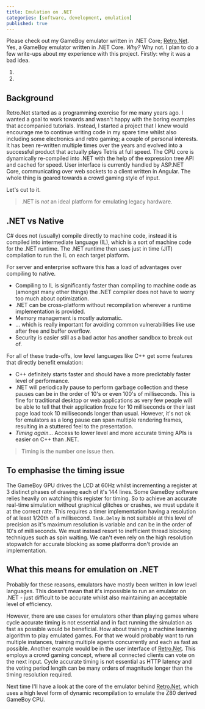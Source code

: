 ```yaml
---
title: Emulation on .NET
categories: [software, development, emulation]
published: true
---
```


Please check out my GameBoy emulator written in .NET Core; [Retro.Net](https://github.com/axle-h/Retro.Net). Yes, a GameBoy emulator written in .NET Core. *Why?* Why not.
I plan to do a few write-ups about my experience with this project. Firstly: why it was a bad idea.

1. <PostLink name="emulation-on-dot-net" />
2. <PostLink name="emulating-the-gameboy-cpu-on-dot-net" />

## Background

Retro.Net started as a programming exercise for me many years ago. I wanted a goal to work towards and wasn't happy with
the boring examples that accompanied tutorials. Instead, I started a project that I knew would encourage me to continue
writing code in my spare time whilst also including some electronics and retro gaming; a couple of personal interests.
It has been re-written multiple times over the years and evolved into a successful product that actually plays Tetris at
full speed. The CPU core is dynamically re-compiled into .NET with the help of the expression tree API and cached for
speed. User interface is currently handled by ASP.NET Core, communicating over web sockets to a client written in Angular.
The whole thing is geared towards a crowd gaming style of input.

Let's cut to it.
> .NET is *not* an ideal platform for emulating legacy hardware.

## .NET vs Native

C# does not (usually) compile directly to machine code, instead it is compiled into intermediate language (IL), which is
a sort of machine code for the .NET runtime.
The .NET runtime then uses just in time (JIT) compilation to run the IL on each target platform.

For server and enterprise software this has a load of advantages over compiling to native.

* Compiling to IL is significantly faster than compiling to machine code as (amongst many other things) the .NET
  compiler does not have to worry too much about optimization.
* .NET can be cross-platform without recompilation wherever a runtime implementation is provided.
* Memory management is mostly automatic.
* ... which is really important for avoiding common vulnerabilities like use after free and buffer overflow.
* Security is easier still as a bad actor has another sandbox to break out of.

For all of these trade-offs, low level languages like C++ get some features that directly benefit emulation:

* C++ definitely starts faster and should have a more predictably faster level of performance.
* .NET will periodically pause to perform garbage collection and these pauses can be in the order of 10's or even 100's of milliseconds.
  This is fine for traditional desktop or web applications as very few people will be able to tell that their application froze for 10 milliseconds or their last page load took 10 milliseconds longer than usual.
  However, it's not ok for emulators as a long pause can span multiple rendering frames, resulting in a stuttered feel to the presentation.
* *Timing again…* Access to lower level and more accurate timing APIs is easier on C++ than .NET.

> Timing is the number one issue then.

## To emphasise the timing issue

The GameBoy GPU drives the LCD at 60Hz whilst incrementing a register at 3 distinct phases of drawing each of it's 144 lines.
Some GameBoy software relies heavily on watching this register for timing.
So to achieve an accurate real-time simulation without graphical glitches or crashes, we must update it at the correct rate.
This requires a timer implementation having a resolution of at least 1/20th of a millisecond. `Task.Delay` is not suitable at this level of precision as it's maximum resolution is variable and can be in the order of 10's of milliseconds.
We must instead resort to inefficient thread blocking techniques such as spin waiting.
We can't even rely on the high resolution stopwatch for accurate blocking as some platforms don't provide an implementation.

## What this means for emulation on .NET

Probably for these reasons, emulators have mostly been written in low level languages.
This doesn't mean that it's impossible to run an emulator on .NET - just difficult to be accurate whilst also maintaining an acceptable level of efficiency.

However, there are use cases for emulators other than playing games where cycle accurate timing is not essential and in fact running the simulation as fast as possible would be beneficial.
How about training a machine learning algorithm to play emulated games.
For that we would probably want to run multiple instances, training multiple agents concurrently and each as fast as possible.
Another example would be in the user interface of [Retro.Net](https://github.com/axle-h/Retro.Net).
This employs a crowd gaming concept, where all connected clients can vote on the next input.
Cycle accurate timing is not essential as HTTP latency and the voting period length can be many orders of magnitude longer than the timing resolution required.

Next time I'll have a look at the core of the emulator behind [Retro.Net](https://github.com/axle-h/Retro.Net), which uses a high level form of dynamic recompilation to emulate the Z80 derived GameBoy CPU.
